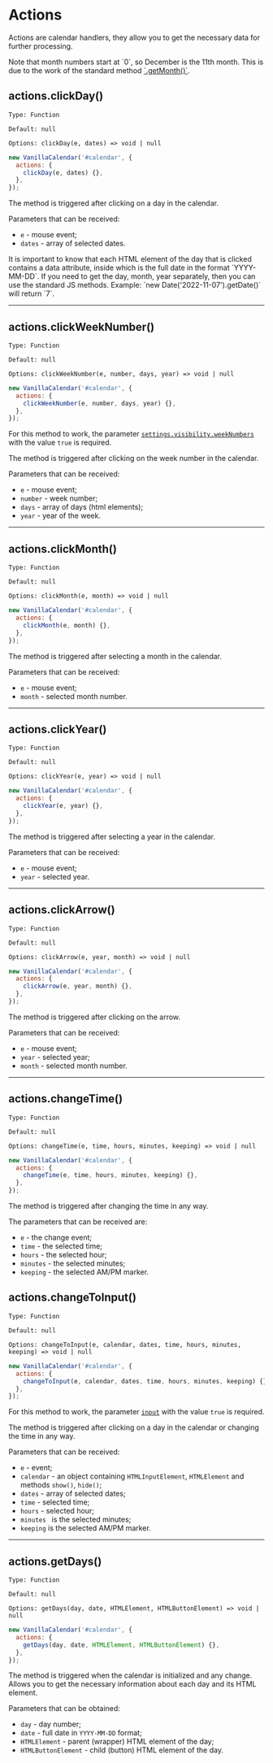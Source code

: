 # Actions

Actions are calendar handlers, they allow you to get the necessary data for further processing.

<Info>
  Note that month numbers start at `0`, so December is the 11th month.
  This is due to the work of the standard method <a href="https://developer.mozilla.org/en-US/docs/Web/JavaScript/Reference/Global_Objects/Date/getMonth" target="_blank" rel="nofollow noreferrer" >`.getMonth()`</a>.
</Info>

## actions.clickDay()

`Type: Function`

`Default: null`

`Options: clickDay(e, dates) => void | null`

```js
new VanillaCalendar('#calendar', {
  actions: {
    clickDay(e, dates) {},
  },
});
```

The method is triggered after clicking on a day in the calendar.

Parameters that can be received:
- `e` - mouse event;
- `dates` - array of selected dates.

<Info>
  It is important to know that each HTML element of the day that is clicked contains a data attribute, inside which is the full date in the format `YYYY-MM-DD`.
  If you need to get the day, month, year separately, then you can use the standard JS methods.
  Example: `new Date('2022-11-07').getDate()` will return `7`.
</Info>

---

## actions.clickWeekNumber()

`Type: Function`

`Default: null`

`Options: clickWeekNumber(e, number, days, year) => void | null`

```js
new VanillaCalendar('#calendar', {
  actions: {
    clickWeekNumber(e, number, days, year) {},
  },
});
```

For this method to work, the parameter <a href="/docs/reference/additionally/settings#visibility-weeknumbers">`settings.visibility.weekNumbers`</a> with the value `true` is required.

The method is triggered after clicking on the week number in the calendar.

Parameters that can be received:
- `e` - mouse event;
- `number` - week number;
- `days` - array of days (html elements);
- `year` - year of the week.

---

## actions.clickMonth()

`Type: Function`

`Default: null`

`Options: clickMonth(e, month) => void | null`

```js
new VanillaCalendar('#calendar', {
  actions: {
    clickMonth(e, month) {},
  },
});
```

The method is triggered after selecting a month in the calendar.

Parameters that can be received:
- `e` - mouse event;
- `month` - selected month number.

---

## actions.clickYear()

`Type: Function`

`Default: null`

`Options: clickYear(e, year) => void | null`

```js
new VanillaCalendar('#calendar', {
  actions: {
    clickYear(e, year) {},
  },
});
```

The method is triggered after selecting a year in the calendar.

Parameters that can be received:
- `e` - mouse event;
- `year` - selected year.

---

## actions.clickArrow()

`Type: Function`

`Default: null`

`Options: clickArrow(e, year, month) => void | null`

```js
new VanillaCalendar('#calendar', {
  actions: {
    clickArrow(e, year, month) {},
  },
});
```

The method is triggered after clicking on the arrow.

Parameters that can be received:
- `e` - mouse event;
- `year` - selected year;
- `month` - selected month number.

---

## actions.changeTime()

`Type: Function`

`Default: null`

`Options: changeTime(e, time, hours, minutes, keeping) => void | null`

```js
new VanillaCalendar('#calendar', {
  actions: {
    changeTime(e, time, hours, minutes, keeping) {},
  },
});
```

The method is triggered after changing the time in any way.

The parameters that can be received are:
- `e` - the change event;
- `time` - the selected time;
- `hours` - the selected hour;
- `minutes` - the selected minutes;
- `keeping` - the selected AM/PM marker.

## actions.changeToInput()

`Type: Function`

`Default: null`

`Options: changeToInput(e, calendar, dates, time, hours, minutes, keeping) => void | null`

```js
new VanillaCalendar('#calendar', {
  actions: {
    changeToInput(e, calendar, dates, time, hours, minutes, keeping) {},
  },
});
```
For this method to work, the parameter <a href="/docs/reference/main/main-settings#input">`input`</a> with the value `true` is required.

The method is triggered after clicking on a day in the calendar or changing the time in any way.

Parameters that can be received:
- `e` - event;
- `calendar` - an object containing `HTMLInputElement`, `HTMLElement` and methods `show()`, `hide()`;
- `dates` - array of selected dates;
- `time` - selected time;
- `hours` - selected hour;
- `minutes ` is the selected minutes;
- `keeping` is the selected AM/PM marker.

---

## actions.getDays()

`Type: Function`

`Default: null`

`Options: getDays(day, date, HTMLElement, HTMLButtonElement) => void | null`

```js
new VanillaCalendar('#calendar', {
  actions: {
    getDays(day, date, HTMLElement, HTMLButtonElement) {},
  },
});
```

The method is triggered when the calendar is initialized and any change. Allows you to get the necessary information about each day and its HTML element.

Parameters that can be obtained:
- `day` - day number;
- `date` - full date in `YYYY-MM-DD` format;
- `HTMLElement` - parent (wrapper) HTML element of the day;
- `HTMLButtonElement` - child (button) HTML element of the day.
